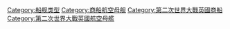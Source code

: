 [[Category:船舰类型|Category:船舰类型]]
[[Category:商船航空母舰|Category:商船航空母舰]]
[[Category:第二次世界大戰英國商船|Category:第二次世界大戰英國商船]]
[[Category:第二次世界大戰英國航空母艦|Category:第二次世界大戰英國航空母艦]]